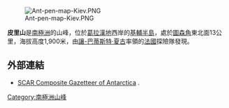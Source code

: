 [[Image:Ant-pen-map-Kiev.PNG|thumb]]

{{coord|65|15|S|63|52|W|display=title}}

'''皮里山'''是[[南極洲|南極洲]]的山峰，位於[[葛拉漢地|葛拉漢地]]西岸的[[基輔半島|基輔半島]]，處於[[圖森角|圖森角]]東北面13公里，海拔高度1,900米，由[[讓-巴蒂斯特·夏古|讓-巴蒂斯特·夏古]]率領的[[法國|法國]]探險隊發現。

==外部連結==
* [http://data.aad.gov.au/aadc/gaz/scar/ SCAR Composite Gazetteer of Antarctica] {{WebCite|url=https://www.webcitation.org/5ug2CfC7m?url=http://data.aad.gov.au/aadc/gaz/scar/ |date=20101202140255 |dateformat=iso }}.

{{DEFAULTSORT:Mount Peary}}
[[Category:南極洲山峰|Category:南極洲山峰]]


{{GrahamCoast-geo-stub}}